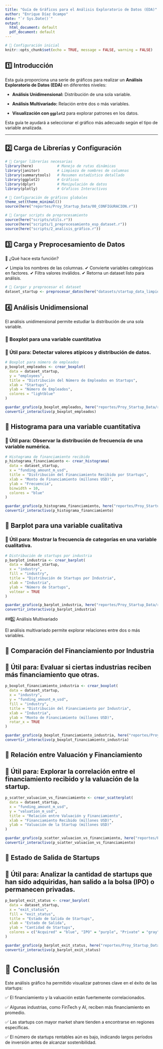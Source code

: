 ```yaml
---
title: "Guía de Gráficos para el Análisis Exploratorio de Datos (EDA)"
author: "Enrique Díaz Ocampo"
date: "`r Sys.Date()`"
output:
  html_document: default
  pdf_document: default
---
```


```r
# 📌 Configuración inicial
knitr::opts_chunk$set(echo = TRUE, message = FALSE, warning = FALSE)
```

## 1️⃣ **Introducción**
Esta guía proporciona una serie de gráficos para realizar un **Análisis Exploratorio de Datos (EDA)** en diferentes niveles:

- **Análisis Unidimensional:** Distribución de una sola variable.

- **Análisis Multivariado:** Relación entre dos o más variables.

- **Visualización con `ggplot2`** para explorar patrones en los datos.

Esta guía te ayudará a seleccionar el gráfico más adecuado según el tipo de variable analizada.

---

## 2️⃣ **Carga de Librerías y Configuración**
```r
# 📌 Cargar librerías necesarias
library(here)           # Manejo de rutas dinámicas
library(janitor)        # Limpieza de nombres de columnas
library(summarytools)   # Resumen estadístico detallado
library(ggplot2)        # Gráficos
library(dplyr)          # Manipulación de datos
library(plotly)         # Gŕaficos Interactivos

# 📌 Configuración de gráficos globales
theme_set(theme_minimal())
source(here("reportes/Proy_Startup_Data/00_CONFIGURACION.r"))

# 📌 Cargar scripts de preprocesamiento
source(here("scripts/utils.r"))
source(here("scripts/1_preprocesamiento_esp_dataset.r"))
source(here("scripts/2_analisis_gráfico.r"))
```


## 3️⃣ Carga y Preprocesamiento de Datos

📌 ¿Qué hace esta función?

✔ Limpia los nombres de las columnas.
✔ Convierte variables categóricas en factores.
✔ Filtra valores inválidos.
✔ Retorna un dataset listo para análisis.

```r
# 📌 Cargar y preprocesar el dataset
dataset_startup <- preprocesar_datos(here("datasets/startup_data_limpio.csv"), "Startup Data")
```

## 4️⃣ Análisis Unidimensional

El análisis unidimensional permite estudiar la distribución de una sola variable.

### 📌 Boxplot para una variable cuantitativa

### 📌 Útil para: Detectar valores atípicos y distribución de datos.

```r
# Boxplot para número de empleados
p_boxplot_empleados <- crear_boxplot(
  data = dataset_startup, 
  y = "employees", 
  title = "Distribución del Número de Empleados en Startups",
  xlab = "Startups",
  ylab = "Número de Empleados",
  colores = "lightblue"
)

guardar_grafico(p_boxplot_empleados, here("reportes/Proy_Startup_Data/resultados_generados/boxplot_empleados.png"))
convertir_interactivo(p_boxplot_empleados)

```

## 📌 Histograma para una variable cuantitativa

### 📌 Útil para: Observar la distribución de frecuencia de una variable numérica.

```r
# Histograma de financiamiento recibido
p_histograma_financiamiento <- crear_histograma(
  data = dataset_startup, 
  x = "funding_amount_m_usd",
  title = "Distribución del Financiamiento Recibido por Startups",
  xlab = "Monto de Financiamiento (millones USD)",
  ylab = "Frecuencia",
  binwidth = 10,
  colores = "blue"
)

guardar_grafico(p_histograma_financiamiento, here("reportes/Proy_Startup_Data/resultados_generados/histograma_financiamiento.png"))
convertir_interactivo(p_histograma_financiamiento)

```


## 📌 Barplot para una variable cualitativa

### 📌 Útil para: Mostrar la frecuencia de categorías en una variable cualitativa.

```r
# Distribución de startups por industria
p_barplot_industria <- crear_barplot(
  data = dataset_startup,
  x = "industry",
  fill = "industry",
  title = "Distribución de Startups por Industria",
  xlab = "Industria",
  ylab = "Número de Startups",
  voltear = TRUE
)

guardar_grafico(p_barplot_industria, here("reportes/Proy_Startup_Data/resultados_generados/barplot_industria.png"))
convertir_interactivo(p_barplot_industria)

```




##5️⃣ Análisis Multivariado

El análisis multivariado permite explorar relaciones entre dos o más variables.

## 📌 Comparación del Financiamiento por Industria

## 📌 Útil para: Evaluar si ciertas industrias reciben más financiamiento que otras.

```r
p_boxplot_financiamiento_industria <- crear_boxplot(
  data = dataset_startup,
  x = "industry",
  y = "funding_amount_m_usd",
  fill = "industry",
  title = "Distribución del Financiamiento por Industria",
  xlab = "Industria",
  ylab = "Monto de Financiamiento (millones USD)",
  rotar_x = TRUE
)

guardar_grafico(p_boxplot_financiamiento_industria, here("reportes/Proy_Startup_Data/resultados_generados/boxplot_financiamiento_industria.png"))
convertir_interactivo(p_boxplot_financiamiento_industria)

```


## 📌 Relación entre Valuación y Financiamiento

## 📌 Útil para: Explorar la correlación entre el financiamiento recibido y la valuación de la startup.

```r
p_scatter_valuacion_vs_financiamiento <- crear_scatterplot(
  data = dataset_startup,
  x = "funding_amount_m_usd",
  y = "valuation_m_usd",
  title = "Relación entre Valuación y Financiamiento",
  xlab = "Financiamiento Recibido (millones USD)",
  ylab = "Valuación de la Startup (millones USD)"
)

guardar_grafico(p_scatter_valuacion_vs_financiamiento, here("reportes/Proy_Startup_Data/resultados_generados/scatter_valuacion_vs_financiamiento.png"))
convertir_interactivo(p_scatter_valuacion_vs_financiamiento)

```

## 📌 Estado de Salida de Startups

## 📌 Útil para: Analizar la cantidad de startups que han sido adquiridas, han salido a la bolsa (IPO) o permanecen privadas.

```r
p_barplot_exit_status <- crear_barplot(
  data = dataset_startup,
  x = "exit_status",
  fill = "exit_status",
  title = "Estado de Salida de Startups",
  xlab = "Estado de Salida",
  ylab = "Cantidad de Startups",
  colores = c("Acquired" = "blue", "IPO" = "purple", "Private" = "gray")
)

guardar_grafico(p_barplot_exit_status, here("reportes/Proy_Startup_Data/resultados_generados/barplot_exit_status.png"))
convertir_interactivo(p_barplot_exit_status)

```



# 📌 Conclusión

Este análisis gráfico ha permitido visualizar patrones clave en el éxito de las startups:

✅ El financiamiento y la valuación están fuertemente correlacionados.

✅ Algunas industrias, como FinTech y AI, reciben más financiamiento en promedio.

✅ Las startups con mayor market share tienden a encontrarse en regiones específicas.

✅ El número de startups rentables aún es bajo, indicando largos períodos de inversión antes de alcanzar sostenibilidad.

